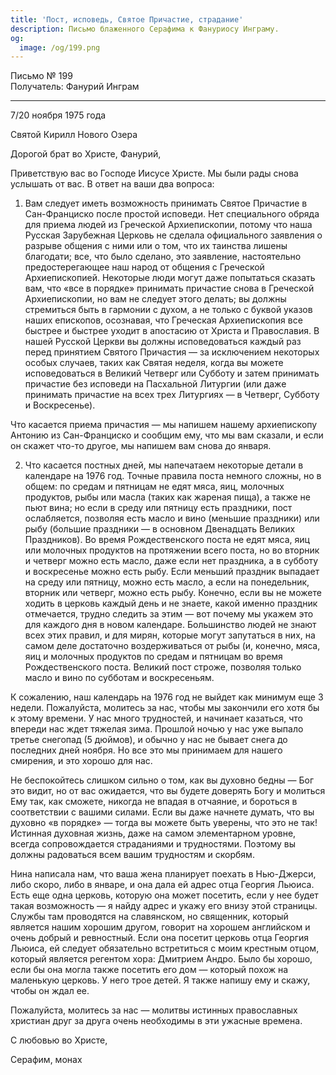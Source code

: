 ```yaml
---
title: 'Пост, исповедь, Святое Причастие, страдание'
description: Письмо блаженного Серафима к Фануриосу Инграму.
og:
  image: /og/199.png
---
```


<div style={{textAlign:'right', fontFamily:'monospace'}}>Письмо № 199</div>
<div style={{textAlign:'left', fontFamily:'monospace'}}>Получатель: Фанурий Инграм</div>

---

7/20 ноября 1975 года

Святой Кирилл Нового Озера

Дорогой брат во Христе, Фанурий,

Приветствую вас во Господе Иисусе Христе. Мы были рады снова услышать от вас. В ответ на ваши два вопроса:

1. Вам следует иметь возможность принимать Святое Причастие в Сан-Франциско после простой исповеди. Нет специального обряда для приема людей из Греческой Архиепископии, потому что наша Русская Зарубежная Церковь не сделала официального заявления о разрыве общения с ними или о том, что их таинства лишены благодати; все, что было сделано, это заявление, настоятельно предостерегающее наш народ от общения с Греческой Архиепископией. Некоторые люди могут даже попытаться сказать вам, что «все в порядке» принимать причастие снова в Греческой Архиепископии, но вам не следует этого делать; вы должны стремиться быть в гармонии с духом, а не только с буквой указов наших епископов, осознавая, что Греческая Архиепископия все быстрее и быстрее уходит в апостасию от Христа и Православия. В нашей Русской Церкви вы должны исповедоваться каждый раз перед принятием Святого Причастия — за исключением некоторых особых случаев, таких как Святая неделя, когда вы можете исповедоваться в Великий Четверг или Субботу и затем принимать причастие без исповеди на Пасхальной Литургии (или даже принимать причастие на всех трех Литургиях — в Четверг, Субботу и Воскресенье).

Что касается приема причастия — мы напишем нашему архиепископу Антонию из Сан-Франциско и сообщим ему, что мы вам сказали, и если он скажет что-то другое, мы напишем вам снова до января.

2. Что касается постных дней, мы напечатаем некоторые детали в календаре на 1976 год. Точные правила поста немного сложны, но в общем: по средам и пятницам не едят мяса, яиц, молочных продуктов, рыбы или масла (таких как жареная пища), а также не пьют вина; но если в среду или пятницу есть праздники, пост ослабляется, позволяя есть масло и вино (меньшие праздники) или рыбу (большие праздники — в основном Двенадцать Великих Праздников). Во время Рождественского поста не едят мяса, яиц или молочных продуктов на протяжении всего поста, но во вторник и четверг можно есть масло, даже если нет праздника, а в субботу и воскресенье можно есть рыбу. Если меньший праздник выпадает на среду или пятницу, можно есть масло, а если на понедельник, вторник или четверг, можно есть рыбу. Конечно, если вы не можете ходить в церковь каждый день и не знаете, какой именно праздник отмечается, трудно следить за этим — вот почему мы укажем это для каждого дня в новом календаре. Большинство людей не знают всех этих правил, и для мирян, которые могут запутаться в них, на самом деле достаточно воздерживаться от рыбы (и, конечно, мяса, яиц и молочных продуктов по средам и пятницам во время Рождественского поста. Великий пост строже, позволяя только масло и вино по субботам и воскресеньям.

К сожалению, наш календарь на 1976 год не выйдет как минимум еще 3 недели. Пожалуйста, молитесь за нас, чтобы мы закончили его хотя бы к этому времени. У нас много трудностей, и начинает казаться, что впереди нас ждет тяжелая зима. Прошлой ночью у нас уже выпало третье снегопад (5 дюймов), и обычно у нас не бывает снега до последних дней ноября. Но все это мы принимаем для нашего смирения, и это хорошо для нас.

Не беспокойтесь слишком сильно о том, как вы духовно бедны — Бог это видит, но от вас ожидается, что вы будете доверять Богу и молиться Ему так, как сможете, никогда не впадая в отчаяние, и бороться в соответствии с вашими силами. Если вы даже начнете думать, что вы духовно «в порядке» — тогда вы можете быть уверены, что это не так! Истинная духовная жизнь, даже на самом элементарном уровне, всегда сопровождается страданиями и трудностями. Поэтому вы должны радоваться всем вашим трудностям и скорбям.

Нина написала нам, что ваша жена планирует поехать в Нью-Джерси, либо скоро, либо в январе, и она дала ей адрес отца Георгия Льюиса. Есть еще одна церковь, которую она может посетить, если у нее будет такая возможность — я найду адрес и укажу его внизу этой страницы. Службы там проводятся на славянском, но священник, который является нашим хорошим другом, говорит на хорошем английском и очень добрый и ревностный. Если она посетит церковь отца Георгия Льюиса, ей следует обязательно встретиться с моим крестным отцом, который является регентом хора: Дмитрием Андро. Было бы хорошо, если бы она могла также посетить его дом — который похож на маленькую церковь. У него трое детей. Я также напишу ему и скажу, чтобы он ждал ее.

Пожалуйста, молитесь за нас — молитвы истинных православных христиан друг за друга очень необходимы в эти ужасные времена.

С любовью во Христе,

Серафим, монах